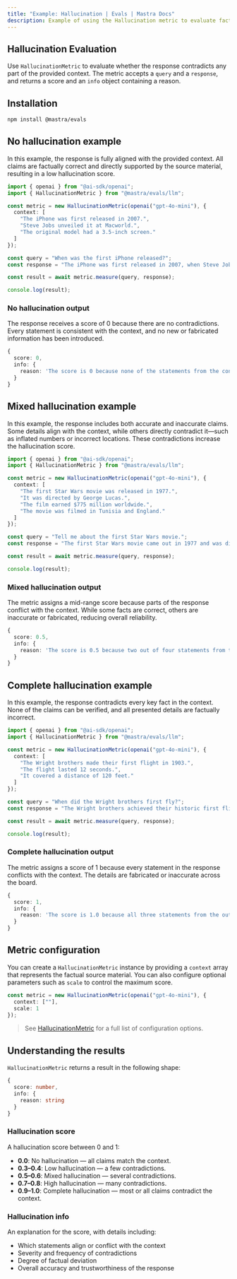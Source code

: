 ---
title: "Example: Hallucination | Evals | Mastra Docs"
description: Example of using the Hallucination metric to evaluate factual contradictions in responses.
---


## Hallucination Evaluation

<ScorerCallout />

Use `HallucinationMetric` to evaluate whether the response contradicts any part of the provided context. The metric accepts a `query` and a `response`, and returns a score and an `info` object containing a reason.

## Installation

```bash copy
npm install @mastra/evals
```

## No hallucination example

In this example, the response is fully aligned with the provided context. All claims are factually correct and directly supported by the source material, resulting in a low hallucination score.

```typescript filename="src/example-no-hallucination.ts" showLineNumbers copy
import { openai } from "@ai-sdk/openai";
import { HallucinationMetric } from "@mastra/evals/llm";

const metric = new HallucinationMetric(openai("gpt-4o-mini"), {
  context: [
    "The iPhone was first released in 2007.",
    "Steve Jobs unveiled it at Macworld.",
    "The original model had a 3.5-inch screen."
  ]
});

const query = "When was the first iPhone released?";
const response = "The iPhone was first released in 2007, when Steve Jobs unveiled it at Macworld. The original iPhone featured a 3.5-inch screen.";

const result = await metric.measure(query, response);

console.log(result);
```

### No hallucination output

The response receives a score of 0 because there are no contradictions. Every statement is consistent with the context, and no new or fabricated information has been introduced.

```typescript
{
  score: 0,
  info: {
    reason: 'The score is 0 because none of the statements from the context were contradicted by the output.'
  }
}
```

## Mixed hallucination example

In this example, the response includes both accurate and inaccurate claims. Some details align with the context, while others directly contradict it—such as inflated numbers or incorrect locations. These contradictions increase the hallucination score.

```typescript filename="src/example-mixed-hallucination.ts" showLineNumbers copy
import { openai } from "@ai-sdk/openai";
import { HallucinationMetric } from "@mastra/evals/llm";

const metric = new HallucinationMetric(openai("gpt-4o-mini"), {
  context: [
    "The first Star Wars movie was released in 1977.",
    "It was directed by George Lucas.",
    "The film earned $775 million worldwide.",
    "The movie was filmed in Tunisia and England."
  ]
});

const query = "Tell me about the first Star Wars movie.";
const response = "The first Star Wars movie came out in 1977 and was directed by George Lucas. It made over $1 billion at the box office and was filmed entirely in California.";

const result = await metric.measure(query, response);

console.log(result);
```

### Mixed hallucination output

The metric assigns a mid-range score because parts of the response conflict with the context. While some facts are correct, others are inaccurate or fabricated, reducing overall reliability.

```typescript
{
  score: 0.5,
  info: {
    reason: 'The score is 0.5 because two out of four statements from the output were contradicted by claims in the context, indicating a balance of accurate and inaccurate information.'
  }
}
```

## Complete hallucination example

In this example, the response contradicts every key fact in the context. None of the claims can be verified, and all presented details are factually incorrect.

```typescript filename="src/example-complete-hallucination.ts" showLineNumbers copy
import { openai } from "@ai-sdk/openai";
import { HallucinationMetric } from "@mastra/evals/llm";

const metric = new HallucinationMetric(openai("gpt-4o-mini"), {
  context: [
    "The Wright brothers made their first flight in 1903.",
    "The flight lasted 12 seconds.",
    "It covered a distance of 120 feet."
  ]
});

const query = "When did the Wright brothers first fly?";
const response = "The Wright brothers achieved their historic first flight in 1908. The flight lasted about 2 minutes and covered nearly a mile.";

const result = await metric.measure(query, response);

console.log(result);

```

### Complete hallucination output

The metric assigns a score of 1 because every statement in the response conflicts with the context. The details are fabricated or inaccurate across the board.

```typescript
{
  score: 1,
  info: {
    reason: 'The score is 1.0 because all three statements from the output directly contradict the context: the first flight was in 1903, not 1908; it lasted 12 seconds, not about 2 minutes; and it covered 120 feet, not nearly a mile.'
  }
}
```

## Metric configuration

You can create a `HallucinationMetric` instance by providing a `context` array that represents the factual source material. You can also configure optional parameters such as `scale` to control the maximum score.

```typescript
const metric = new HallucinationMetric(openai("gpt-4o-mini"), {
  context: [""],
  scale: 1
});
```

> See [HallucinationMetric](/reference/evals/hallucination.mdx) for a full list of configuration options.

## Understanding the results

`HallucinationMetric` returns a result in the following shape:

```typescript
{
  score: number,
  info: {
    reason: string
  }
}
```

### Hallucination score

A hallucination score between 0 and 1:

- **0.0**: No hallucination — all claims match the context.
- **0.3–0.4**: Low hallucination — a few contradictions.
- **0.5–0.6**: Mixed hallucination — several contradictions.
- **0.7–0.8**: High hallucination — many contradictions.
- **0.9–1.0**: Complete hallucination — most or all claims contradict the context.

### Hallucination info

An explanation for the score, with details including:

- Which statements align or conflict with the context
- Severity and frequency of contradictions
- Degree of factual deviation
- Overall accuracy and trustworthiness of the response

<GithubLink
  marginTop='mt-16'
  link="https://github.com/mastra-ai/mastra/blob/main/examples/basics/evals/hallucination"
/>
